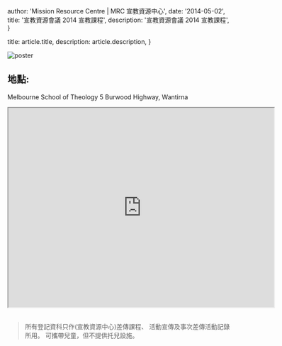 
  author: 'Mission Resource Centre | MRC 宣教資源中心',
  date: '2014-05-02',
  title: '宣教資源會議 2014 宣教課程',
  description: '宣教資源會議 2014 宣教課程',
}

  title: article.title,
  description: article.description,
}


<Image src={poster} alt="poster" />

## 地點:

Melbourne School of Theology
5 Burwood Highway, Wantirna

<iframe
  src="https://maps.google.com/maps?width=100%25&amp;height=600&amp;hl=en&amp;q=5%20Burwood%20Highway,%20Wantirna+(Melbourne%20School%20of%20Theology)&amp;t=&amp;z=14&amp;ie=UTF8&amp;iwloc=B&amp;output=embed"
  width="600"
  height="450"
  style={{ border: '0' }}
  allowfullscreen=""
  loading="lazy"
></iframe>​

> 所有登記資科只作(宣教資源中心)差傳課程、 活動宣傳及事次差傳活動記錄所用。
> 可攜帶兒童，但不提供托兒設施。
